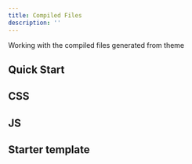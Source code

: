 ```yaml
---
title: Compiled Files
description: ''
---
```


Working with the compiled files generated from theme

## Quick Start

## CSS
## JS
## Starter template

